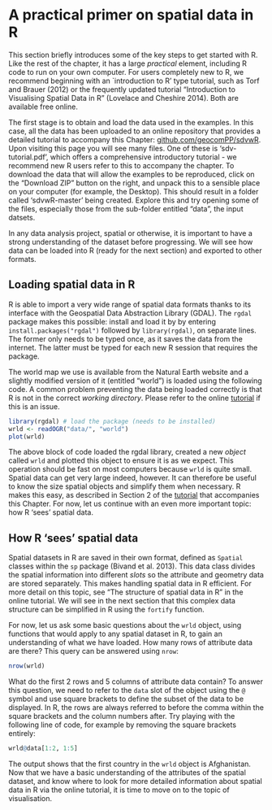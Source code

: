 A practical primer on spatial data in R
==================

This section briefly introduces some of the key steps to get started with R. 
Like the rest of the chapter, it has a large *practical* element, 
including R code to run on your own computer. For users completely new 
to R, we recommend beginning with an `introduction to R' type tutorial, 
such as Torf and Brauer (2012) or the frequently updated tutorial "Introduction
to Visualising Spatial Data in R" (Lovelace and Cheshire 2014). Both 
are available free online.

The first stage 
is to obtain and load the data used in the examples. In this case, all the 
data has been uploaded to an online repository that provides 
a detailed tutorial to accompany this Chapter:
[github.com/geocomPP/sdvwR](https://github.com/geocomPP/sdvwR/blob/master/sdv-tutorial.pdf?raw=true). 
Upon visiting this page you will see many files. One of these 
is 'sdv-tutorial.pdf', which offers a comprehensive introductory tutorial - we recommend new R users 
refer to this to accompany the chapter. To download the data
that will allow the examples to be reproduced, click on the "Download ZIP" 
button on the right, and unpack this to a sensible place
on your computer (for example, the Desktop). 
This should result in a folder called 'sdvwR-master' being created.
Explore this and try opening some of the files, 
especially those from the sub-folder entitled "data", the input datsets.

In any data analysis project, spatial or otherwise, it is important to
have a strong understanding of the dataset before progressing. 
We will see how data can be loaded into R (ready for the next section) and exported
to other formats.

## Loading spatial data in R

R is able to import a very wide range of spatial data formats thanks to
its interface with the Geospatial Data Abstraction Library (GDAL). 
The `rgdal` package makes this possible: install and 
load it by by entering `install.packages("rgdal")` followed by `library(rgdal)`, 
on separate lines. 
The former only needs to be typed once, as it saves the data from the internet. 
The latter must be typed for each new R session that requires the package.

The world map we use is available from the Natural Earth website and a
slightly modified version of it (entitled "world") is loaded using the following code.
A common problem preventing the data being loaded correctly is that 
R is not in the correct *working directory*. Please refer to the online 
[tutorial](https://github.com/geocomPP/sdvwR/blob/master/sdv-tutorial.pdf?raw=true) if this is an issue.

```r
library(rgdal) # load the package (needs to be installed)
wrld <- readOGR("data/", "world")
plot(wrld)
```

The above block of code loaded the rgdal library, created a new *object* called `wrld` and 
plotted this object to ensure it is as we expect.
This operation should be fast on most computers because `wrld` is quite small.
Spatial data can get very large indeed, however. 
It can therefore be useful to 
know the size spatial objects and simplify them when necessary.
R makes this easy, as described in Section 2 of the 
[tutorial](https://github.com/geocomPP/sdvwR/blob/master/sdv-tutorial.pdf?raw=true) that accompanies this Chapter. 
For now, let us continue with an even more important topic: how R 'sees' spatial data.

## How R 'sees' spatial data

Spatial datasets in R are saved in their own format, defined as 
`Spatial` classes within the `sp` package (Bivand et al. 2013). This data class divides the 
spatial information into different *slots* so the attribute and geometry data
are stored separately. This makes handling spatial data in R efficient.
For more detail on this topic, see "The structure of spatial data in R" in 
the online tutorial. We will see in the next section that this complex data
structure can be simplified in R using the `fortify` function. 

For now, let us ask some basic questions about the `wrld` object, using 
functions that would apply to any spatial dataset in R, to gain an understanding
of what we have loaded. How many rows of attribute data are there? This query can be answered using `nrow`:

```r
nrow(wrld)
```

What do the first 2 rows and 5 columns of attribute data contain?
To answer this question, we need to refer to the `data` slot of the 
object using the `@` symbol and use square brackets to define the subset
of the data to be displayed. In R, the rows are always referred to before
the comma within the square brackets and the column numbers after. Try
playing with the following line of code, for example by removing the square
brackets entirely:

```r
wrld@data[1:2, 1:5] 
```

The output shows that the first country in the `wrld` object is Afghanistan.
Now that we have a basic understanding of the attributes of the spatial dataset, 
and know where to look for more detailed information about spatial data in R via
the online tutorial, it is time to move on to the topic of visualisation.


